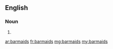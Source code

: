 ==English==

===Noun===
{{head|en|noun plural form}}

# {{plural of|barmaid|lang=en}}

[[ar:barmaids]]
[[fr:barmaids]]
[[mg:barmaids]]
[[my:barmaids]]
